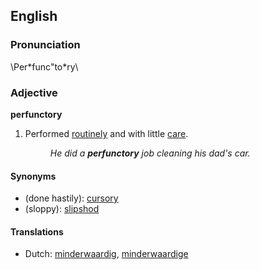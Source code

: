 ==English==

===Pronunciation===
\Per*func"to*ry\

===Adjective===
'''perfunctory'''
# Performed [[routinely]] and with little [[care]].
#:''He did a '''perfunctory''' job cleaning his dad's car.''

====Synonyms====
*(done hastily): [[cursory]]
*(sloppy): [[slipshod]]

====Translations====
*Dutch: [[minderwaardig]], [[minderwaardige]]